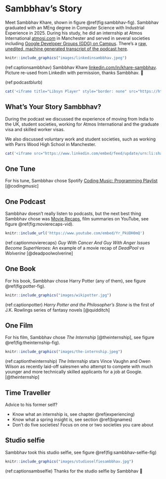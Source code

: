# Sambbhav's Story {#sambbhav}

Meet Sambbhav Khare, shown in figure \@ref(fig:sambbhav-fig). Sambbhav graduated with an MEng degree in Computer Science with Industrial Experience in 2025. During his study, he did an internship at Atmos International [atmosi.com](https://www.atmosi.com) in Manchester and served in several societies including [Google Developer Groups (GDG) on Campus](https://gdg.community.dev/gdg-on-campus-the-university-of-manchester-manchester-united-kingdom/). There's a [raw, unedited, machine generated transcript of the podcast here](https://github.com/dullhunk/cdyf/blob/master/raw-transcript-sambbhav.md).

```r
knitr::include_graphics("images/linkedinsambbhav.jpeg")
```
(ref:captionsambbhav) Sambbhav Khare [linkedin.com/in/khare-sambbhav](https://www.linkedin.com/in/khare-sambbhav/). Picture re-used from LinkedIn with permission, thanks Sambbhav. 🙏

(ref:podcastblurb)


```r
cat('<iframe title="Libsyn Player" style="border: none" src="https://html5-player.libsyn.com/embed/episode/id/37399790/height/90/theme/custom/thumbnail/yes/direction/forward/render-playlist/no/custom-color/000000/" height="90" width="100%" scrolling="no"  allowfullscreen="" webkitallowfullscreen="true" mozallowfullscreen="true" allowfullscreen="true" msallowfullscreen="true" style="border: none;"></iframe>')
```


## What's Your Story Sambbhav? {#sambbhav-story}

During the podcast we discussed the experience of moving from India to the UK, student societies, working for Atmos International and the graduate visa and skilled worker visas.

We also discussed voluntary work and student societies, such as working with Parrs Wood High School in Manchester. 

```r
cat('<iframe src="https://www.linkedin.com/embed/feed/update/urn:li:share:7311528691585470464" height="1152" width="504" frameborder="0" allowfullscreen="" title="Embedded post"></iframe>')
```

## One Tune {#samtune}

For his tune, Sambbhav chose Spotify [Coding Music: Programming Playlist](https://open.spotify.com/playlist/679wCT6dVMDBxrYa5NcrXL) [@codingmusic]

## One Podcast {#sampod}

Sambbhav doesn't really listen to podcasts, but the next best thing Sambbhav chose was [Movie Recaps](https://www.youtube.com/channel/UCyXD1jAZBdZ4u0K-GLYC77Q), film summaries on YouTube, see figure \@ref(fig:movierecaps-vid).


```r
knitr::include_url('https://www.youtube.com/embed/Yr_PkUDH0mQ')
```

(ref:captionmovierecaps) *Guy With Cancer And Guy With Anger Issues Become SuperHeroes*: An example of a movie recap of _DeadPool vs Wolverine_ [@deadpoolwolverine]


## One Book {#sambook}

For his book, Sambbhav chose Harry Potter (any of them), see figure \@ref(fig:potter-fig).

```r
knitr::include_graphics("images/wikipotter.jpg")
```

(ref:captionpotter) _Harry Potter and the Philosopher's Stone_ is the first of J.K. Rowlings series of fantasy novels [@quidditch]

## One Film {#samfilm}

For his film, Sambbhav chose _The Internship_ [@theinternship], see figure \@ref(fig:theinternship-fig).

```r
knitr::include_graphics("images/the-internship.jpeg")
```
(ref:captiontheinternship) _The Internship_ stars Vince Vaughn and Owen Wilson as recently laid-off salesmen who attempt to compete with much younger and more technically skilled applicants for a job at Google. [@theinternship]

## Time Traveller {#samtime}

Advice to his former self?

* Know what an internship is, see chapter \@ref(experiencing)
* Know what a spring insight is, see section \@ref(bignames)
* Don't do five societies! Focus on one or two societies you care about 


## Studio selfie {#sambselfie}

Sambbhav took this studio selfie, see figure \@ref(fig:sambbhav-selfie-fig)

```r
knitr::include_graphics("images/studioselfiesambbhav.jpg")
```
(ref:captionsambselfie) Thanks for the studio selfie by Sambbhav 🤳
